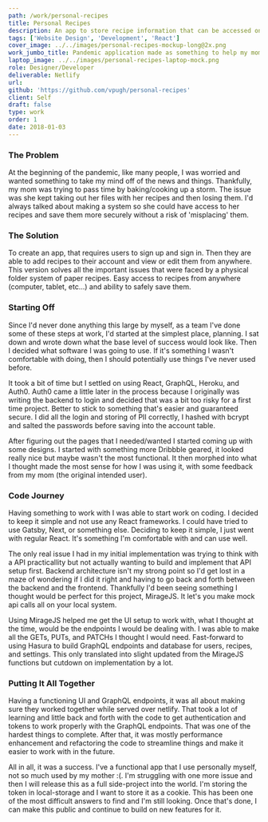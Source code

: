 ```yaml
---
path: /work/personal-recipes
title: Personal Recipes
description: An app to store recipe information that can be accessed on any web device.
tags: ['Website Design', 'Development', 'React']
cover_image: ../../images/personal-recipes-mockup-long@2x.png
work_jumbo_title: Pandemic application made as something to help my mom.
laptop_image: ../../images/personal-recipes-laptop-mock.png
role: Designer/Developer
deliverable: Netlify
url:
github: 'https://github.com/vpugh/personal-recipes'
client: Self
draft: false
type: work
order: 1
date: 2018-01-03
---
```


### The Problem

At the beginning of the pandemic, like many people, I was worried and wanted something to take my mind off of the news and things. Thankfully, my mom was trying to pass time by baking/cooking up a storm. The issue was she kept taking out her files with her recipes and then losing them. I'd always talked about making a system so she could have access to her recipes and save them more securely without a risk of 'misplacing' them.

<!-- [Insert Pictures of Lists and Beginning Sketches - maybe some 4x4] -->

### The Solution

To create an app, that requires users to sign up and sign in. Then they are able to add recipes to their account and view or edit them from anywhere. This version solves all the important issues that were faced by a physical folder system of paper recipes. Easy access to recipes from anywhere (computer, tablet, etc...) and ability to safely save them.

<!-- [Pictures of application] -->

<!-- [Homepage Pics (top search area and bottom categories)] -->

<!-- [Add Page - Ability to add recipes and options] -->

<!-- [Different ways of content being sorted - easy of finding something] -->

### Starting Off

Since I'd never done anything this large by myself, as a team I've done some of these steps at work, I'd started at the simplest place, planning. I sat down and wrote down what the base level of success would look like. Then I decided what software I was going to use. If it's something I wasn't comfortable with doing, then I should potentially use things I've never used before.

It took a bit of time but I settled on using React, GraphQL, Heroku, and Auth0. Auth0 came a little later in the process because I originally was writing the backend to login and decided that was a bit too risky for a first time project. Better to stick to something that's easier and guaranteed secure. I did all the login and storing of PII correctly, I hashed with bcrypt and salted the passwords before saving into the account table.

After figuring out the pages that I needed/wanted I started coming up with some designs. I started with something more Dribbble geared, it looked really nice but maybe wasn't the most functional. It then morphed into what I thought made the most sense for how I was using it, with some feedback from my mom (the original intended user).

### Code Journey

Having something to work with I was able to start work on coding. I decided to keep it simple and not use any React frameworks. I could have tried to use Gatsby, Next, or something else. Deciding to keep it simple, I just went with regular React. It's something I'm comfortable with and can use well.

The only real issue I had in my initial implementation was trying to think with a API practicallity but not actually wanting to build and implement that API setup first. Backend architecture isn't my strong point so I'd get lost in a maze of wondering if I did it right and having to go back and forth between the backend and the frontend. Thankfully I'd been seeing something I thought would be perfect for this project, MirageJS. It let's you make mock api calls all on your local system.

Using MirageJS helped me get the UI setup to work with, what I thought at the time, would be the endpoints I would be dealing with. I was able to make all the GETs, PUTs, and PATCHs I thought I would need. Fast-forward to using Hasura to build GraphQL endpoints and database for users, recipes, and settings. This only translated into slight updated from the MirageJS functions but cutdown on implementation by a lot.

### Putting It All Together

Having a functioning UI and GraphQL endpoints, it was all about making sure they worked together while served over netlify. That took a lot of learning and little back and forth with the code to get authentication and tokens to work properly with the GraphQL endpoints. That was one of the hardest things to complete. After that, it was mostly performance enhancement and refactoring the code to streamline things and make it easier to work with in the future.

All in all, it was a success. I've a functional app that I use personally myself, not so much used by my mother :(. I'm struggling with one more issue and then I will release this as a full side-project into the world. I'm storing the token in local-storage and I want to store it as a cookie. This has been one of the most difficult answers to find and I'm still looking. Once that's done, I can make this public and continue to build on new features for it.
